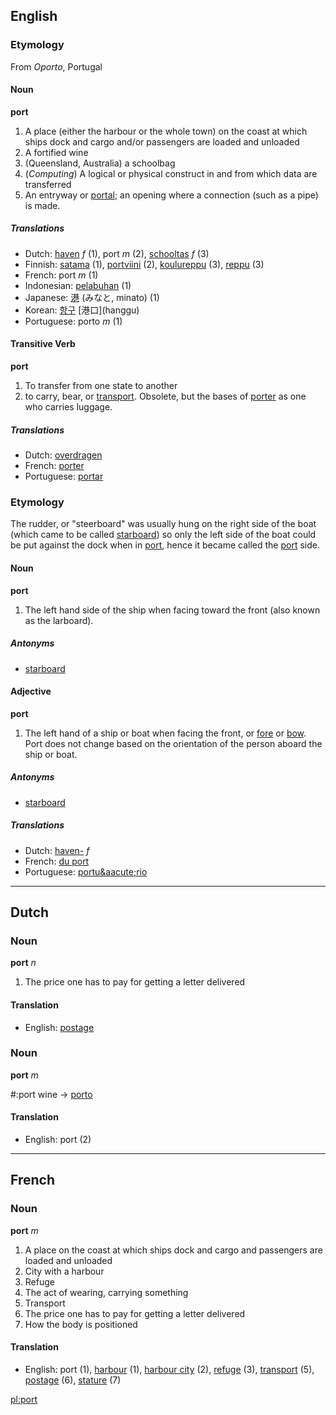 ==English==
===Etymology===
From ''Oporto'', Portugal

====Noun====
'''port'''

#A place (either the harbour or the whole town) on the coast at which ships dock and cargo and/or passengers are loaded and unloaded
#A fortified wine
#(Queensland, Australia) a schoolbag
#(''Computing'') A logical or physical construct in and from which data are transferred
#An entryway or [[portal]]; an opening where a connection (such as a pipe) is made.

=====Translations=====
*Dutch: [[haven]] ''f'' (1), port ''m'' (2), [[schooltas]] ''f'' (3)
*Finnish: [[satama]] (1), [[portviini]] (2), [[koulureppu]] (3), [[reppu]] (3)
*French: port ''m'' (1)
*Indonesian: [[labuh|pelabuhan]] (1)
*Japanese: [[港]] (みなと, minato) (1)
*Korean: [[항구]] [港口](hanggu)
*Portuguese: porto ''m'' (1)

====Transitive Verb====
'''port'''

#To transfer from one state to another
# to carry, bear, or [[transport]].  Obsolete, but the bases of [[porter]] as one who carries luggage.

=====Translations=====
*Dutch: [[overdragen]]
*French: [[porter]]
*Portuguese: [[portar]]

===Etymology===
The rudder, or "steerboard" was usually hung on the right side of the boat (which came to be called [[starboard]]) so only the left side of the boat could be put against the dock when in [[port]], hence it became called the [[port]] side.

====Noun====
'''port'''

#The left hand side of the ship when facing toward the front (also known as the larboard).

=====Antonyms=====
*[[starboard]]

====Adjective====
'''port'''

#The left hand of a ship or boat when facing the front, or [[fore]] or [[bow]]. Port does not change based on the orientation of the person aboard the ship or boat.

=====Antonyms=====
*[[starboard]]

=====Translations=====
*Dutch: [[haven-]] ''f''
*French: [[du port]]
*Portuguese: [[portu&aacute;rio]]

----

==Dutch==
===Noun===
'''port''' ''n''

#The price one has to pay for getting a letter delivered

====Translation====
*English: [[postage]]

===Noun===
'''port''' ''m''

#:port wine -> [[porto]]

====Translation====
*English: port (2)

----
==French==

===Noun===
'''port''' ''m''

#A place on the coast at which ships dock and cargo and passengers are loaded and unloaded
#City with a harbour
#Refuge
#The act of wearing, carrying something
#Transport
#The price one has to pay for getting a letter delivered
#How the body is positioned

====Translation====

*English: port (1), [[harbour]] (1), [[harbour city]] (2), [[refuge]] (3), [[transport]] (5), [[postage]] (6), [[stature]] (7)

[[pl:port]]